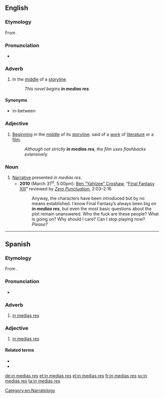 ==English==
{{wikipedia}}
===Etymology===
From {{etyl|la|en}} ''{{l|la|in}} {{l|la|medias}} {{l|la|res}}''.

===Pronunciation===
* {{IPA|/ɪn ˌmiːdɪəs ˈreɪz/||lang=en}}

===Adverb===
{{en-adv|head=[[in]] [[medias]] [[res]]|-}}

# In the [[middle]] of a [[storyline]].
#: ''This novel begins '''in medias res'''.''

====Synonyms====
* in-between

===Adjective===
{{en-adj|head=[[in]] [[medias]] [[res]]|-}}

# [[begin|Beginning]] in the [[middle]] of its [[storyline]]: said of a [[work]] of [[literature]] or a [[film]].
#: ''Although not strictly '''in medias res''', the film uses flashbacks extensively.''

===Noun===
{{en-noun|head=[[in]] [[medias]] [[res]]|-}}


# [[narrative|Narrative]] presented ''in medias res''.
#* '''2010''' (March 31<sup>st</sup>, 5:00pm): <span class="plainlinks">[http://www.escapistmagazine.com/profiles/view/Yahtzee%20Croshaw Ben “Yahtzee” Croshaw], “[http://www.escapistmagazine.com/videos/view/zero-punctuation/1569-Final-Fantasy-XIII Final Fantasy XIII]” reviewed by ''[http://www.escapistmagazine.com/videos/view/zero-punctuation Zero Punctuation]</span>'', 2:03–2:16
#*: Anyway, the characters have been introduced but by no means established. I know Final Fantasy’s always been big on '''''in medias res''''', but even the most basic questions about the plot remain unanswered. Who the fuck are these people? What is going on? Why should I care? Can I stop playing now? ''Please?''

[[Category:en:Narratology]]

----

==Spanish==
{{wikipedia|lang=es}}
===Etymology===
From {{etyl|la|es}} {{term|in|lang=la}} {{term|medias|lang=la}} {{term|res|lang=la|lit=into the middle of things}}.

===Pronunciation===
* {{IPA|/in ˈme.ðjas ˌres/|lang=es}}

===Adverb===
{{es-adv}}

# [[#English|in medias res]]

===Adjective===
{{es-adj|pl=in medias res}}

# [[#English|in medias res]]

====Related terms====
* {{l|es|ab initio}}
* {{l|es|ab ovo}}

[[de:in medias res]]
[[et:in medias res]]
[[el:in medias res]]
[[fr:in medias res]]
[[sv:in medias res]]
[[ta:in medias res]]